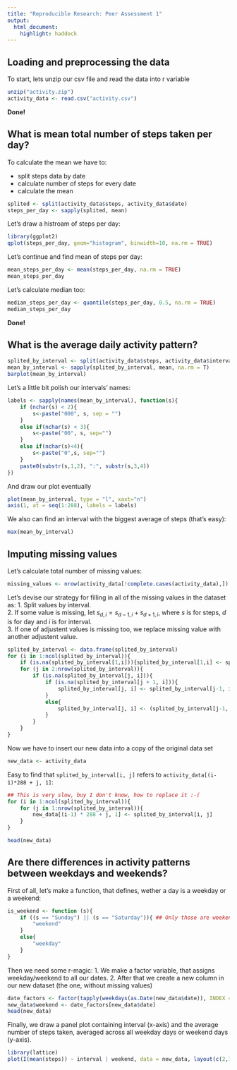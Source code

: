 ```yaml
---
title: "Reproducible Research: Peer Assessment 1"
output: 
  html_document: 
    highlight: haddock
---
```



## Loading and preprocessing the data
To start, lets unzip our csv file and read the data into r variable 
```r
unzip("activity.zip")
activity_data <- read.csv("activity.csv")
```
__Done!__

## What is mean total number of steps taken per day?

To calculate the mean we have to:

* split steps data by date
* calculate number of steps for every date
* calculate the mean

```r
splited <- split(activity_data$steps, activity_data$date)
steps_per_day <- sapply(splited, mean)
```

Let's draw a histroam of steps per day:
```r
library(ggplot2)
qplot(steps_per_day, geom="histogram", binwidth=10, na.rm = TRUE)
```

Let's continue and find mean of steps per day:
```r
mean_steps_per_day <- mean(steps_per_day, na.rm = TRUE)
mean_steps_per_day
```
Let's calculate median too:
```r
median_steps_per_day <- quantile(steps_per_day, 0.5, na.rm = TRUE)
median_steps_per_day
```

**Done!**

## What is the average daily activity pattern?
```r
splited_by_interval <- split(activity_data$steps, activity_data$interval)
mean_by_interval <- sapply(splited_by_interval, mean, na.rm = T)
barplot(mean_by_interval)
```

Let's a little bit polish our intervals' names:
```r
labels <- sapply(names(mean_by_interval), function(s){
    if (nchar(s) < 2){
        s<-paste("000", s, sep = "")
    }
    else if(nchar(s) < 3){
        s<-paste("00", s, sep="")
    }
    else if(nchar(s)<4){
        s<-paste("0",s, sep="")
    }
    paste0(substr(s,1,2), ":", substr(s,3,4))
})
```

And draw our plot eventually
```r
plot(mean_by_interval, type = "l", xaxt="n")
axis(1, at = seq(1:288), labels = labels)
```

We also can find an interval with the biggest average of steps (that's easy):
```r
max(mean_by_interval)
```

## Imputing missing values

Let's calculate total number of missing values:
```r
missing_values <- nrow(activity_data[!complete.cases(activity_data),])
```

Let's devise our strategy for filling in all of the missing values in the dataset as:
1. Split values by interval.  
2. If some value is missing, let $s_{d,i} = s_{d - 1, i} + s_{d + 1, i}$, where $s$ is for steps, $d$ is for day and $i$ is for interval.  
3. If one of adjustent values is missing too, we replace missing value with another adjustent value.


```r
splited_by_interval <- data.frame(splited_by_interval)
for (i in 1:ncol(splited_by_interval)){
    if (is.na(splited_by_interval[1,i])){splited_by_interval[1,i] <- splited_by_interval[2, i]}
    for (j in 2:nrow(splited_by_interval)){
        if (is.na(splited_by_interval[j, i])){
            if (is.na(splited_by_interval[j + 1, i])){
                splited_by_interval[j, i] <- splited_by_interval[j-1, i]
            }
            else{
                splited_by_interval[j, i] <- (splited_by_interval[j-1, i] + splited_by_interval[j+1, i])/2
            }
        }
    }
}
```

Now we have to insert our new data into a copy of the original data set
```r
new_data <- activity_data
```
Easy to find that  ```splited_by_interval[i, j]``` refers to ```activity_data[(i-1)*288 + j, 1]```:

```r
## This is very slow, buy I don't know, how to replace it :-(
for (i in 1:ncol(splited_by_interval)){
    for (j in 1:nrow(splited_by_interval)){
        new_data[(i-1) * 288 + j, 1] <- splited_by_interval[i, j]
    }
}

head(new_data)

```

## Are there differences in activity patterns between weekdays and weekends?

First of all, let's make a function, that defines, wether a day is a weekday or a weekend:
```r
is_weekend <- function (s){
    if ((s == "Sunday") || (s == "Saturday")){ ## Only those are weekends in my country =(
        "weekend"
    }
    else{
        "weekday"
    }
}
```
Then we need some r-magic:
1. We make a factor variable, that assigns weekday/weekend to all our dates. 
2. After that we create a new column in our new dataset (the one, without missing values)
```r
date_factors <- factor(tapply(weekdays(as.Date(new_data$date)), INDEX = new_data$date, FUN = is_weekend))
new_data$weekend <- date_factors[new_data$date]
head(new_data)
```

Finally, we draw a panel plot containing interval (x-axis) and the average number of steps taken, averaged across all weekday days or weekend days (y-axis). 

```r
library(lattice)
plot(I(mean(steps)) ~ interval | weekend, data = new_data, layout(c(2,1)))

```
